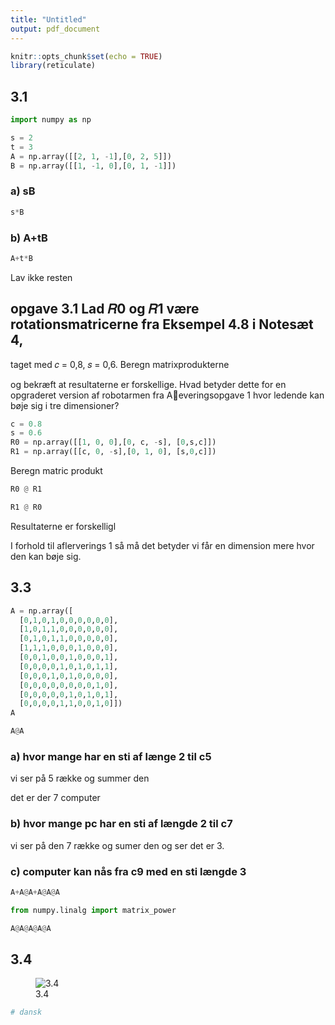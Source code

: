 ```yaml
---
title: "Untitled"
output: pdf_document
---
```


```r
knitr::opts_chunk$set(echo = TRUE)
library(reticulate)
```

## 3.1 

```python
import numpy as np
```


```python
s = 2
t = 3
A = np.array([[2, 1, -1],[0, 2, 5]])
B = np.array([[1, -1, 0],[0, 1, -1]])
```

### a) sB

```python
s*B
```

### b) A+tB

```python
A+t*B
```



Lav ikke resten

## opgave 3.1 Lad 𝑅0 og 𝑅1 være rotationsmatricerne fra Eksempel 4.8 i Notesæt 4,
taget med 𝑐 = 0,8, 𝑠 = 0,6. Beregn matrixprodukterne

og bekræft at resultaterne er forskellige. Hvad betyder dette for en opgraderet
version af robotarmen fra Aeveringsopgave 1 hvor ledende kan bøje sig i tre
dimensioner?

```python
c = 0.8
s = 0.6
R0 = np.array([[1, 0, 0],[0, c, -s], [0,s,c]])
R1 = np.array([[c, 0, -s],[0, 1, 0], [s,0,c]])
```
Beregn matric produkt

```python
R0 @ R1
```

```python
R1 @ R0
```

Resultaterne er forskelligl

I forhold til aflerverings 1 så må det betyder vi får en dimension
mere hvor den kan bøje sig.

## 3.3 

```python
A = np.array([
  [0,1,0,1,0,0,0,0,0,0],
  [1,0,1,1,0,0,0,0,0,0],
  [0,1,0,1,1,0,0,0,0,0],
  [1,1,1,0,0,0,1,0,0,0],
  [0,0,1,0,0,1,0,0,0,1],
  [0,0,0,0,1,0,1,0,1,1],
  [0,0,0,1,0,1,0,0,0,0],
  [0,0,0,0,0,0,0,0,1,0],
  [0,0,0,0,0,1,0,1,0,1],
  [0,0,0,0,1,1,0,0,1,0]])
A
```


```python
A@A
```

### a) hvor mange har en sti af længe 2 til c5

vi ser på 5 række og summer den

det er der 7 computer

### b) hvor mange pc har en sti af længde 2 til c7

vi ser på den 7 række og sumer den og ser det er 3.


### c) computer kan nås fra c9 med en sti længde 3

```python
A+A@A+A@A@A
```



```python
from numpy.linalg import matrix_power

A@A@A@A@A
```


## 3.4

![3.4](34a-d.png)





```r
# dansk
```

